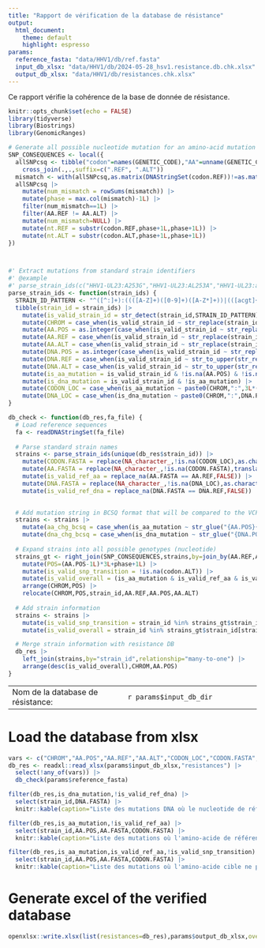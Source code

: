 ```yaml
---
title: "Rapport de vérification de la database de résistance"
output:
  html_document: 
    theme: default
    highlight: espresso 
params:
  reference_fasta: "data/HHV1/db/ref.fasta"
  input_db_xlsx: "data/HHV1/db/2024-05-28_hsv1.resistance.db.chk.xlsx"
  output_db_xlsx: "data/HHV1/db/resistances.chk.xlsx"
---
```




Ce rapport vérifie la cohérence de la base de donnée de résistance.

 
```r
knitr::opts_chunk$set(echo = FALSE)
library(tidyverse)
library(Biostrings)
library(GenomicRanges)

# Generate all possible nucleotide mutation for an amino-acid mutation
SNP_CONSEQUENCES <- local({
  allSNPcsq <- tibble("codon"=names(GENETIC_CODE),"AA"=unname(GENETIC_CODE)) %>%
    cross_join(.,.,suffix=c(".REF", ".ALT"))
  mismatch <- with(allSNPcsq,as.matrix(DNAStringSet(codon.REF))!=as.matrix(DNAStringSet(codon.ALT)))
  allSNPcsq |>
    mutate(num_mismatch = rowSums(mismatch)) |>
    mutate(phase = max.col(mismatch)-1L) |>
    filter(num_mismatch==1L) |>
    filter(AA.REF != AA.ALT) |>
    mutate(num_mismatch=NULL) |>
    mutate(nt.REF = substr(codon.REF,phase+1L,phase+1L)) |>
    mutate(nt.ALT = substr(codon.ALT,phase+1L,phase+1L))
})



#' Extract mutations from standard strain identifiers
#' @example 
#' parse_strain_ids(c("HHV1-UL23:A253G","HHV1-UL23:AL253A","HHV1-UL23:atg23a","HHV1-UL30:g50gtc","HHV1-UL30:t54g"))
parse_strain_ids <- function(strain_ids) {
  STRAIN_ID_PATTERN <- "^([^:]+):((([A-Z]+)([0-9]+)([A-Z*]+))|(([acgt]+)([0-9]+)([acgt]+)))$"
  tibble(strain_id = strain_ids) |>
    mutate(is_valid_strain_id = str_detect(strain_id,STRAIN_ID_PATTERN)) |>
    mutate(CHROM = case_when(is_valid_strain_id ~ str_replace(strain_id,STRAIN_ID_PATTERN,"\\1"))) |>
    mutate(AA.POS = as.integer(case_when(is_valid_strain_id ~ str_replace(strain_id,STRAIN_ID_PATTERN,"\\5")))) |>
    mutate(AA.REF = case_when(is_valid_strain_id ~ str_replace(strain_id,STRAIN_ID_PATTERN,"\\4"))) |>
    mutate(AA.ALT = case_when(is_valid_strain_id ~ str_replace(strain_id,STRAIN_ID_PATTERN,"\\6"))) |>
    mutate(DNA.POS = as.integer(case_when(is_valid_strain_id ~ str_replace(strain_id,STRAIN_ID_PATTERN,"\\9")))) |>
    mutate(DNA.REF = case_when(is_valid_strain_id ~ str_to_upper(str_replace(strain_id,STRAIN_ID_PATTERN,"\\8")))) |>
    mutate(DNA.ALT = case_when(is_valid_strain_id ~ str_to_upper(str_replace(strain_id,STRAIN_ID_PATTERN,"\\10")))) |>
    mutate(is_aa_mutation = is_valid_strain_id & !is.na(AA.POS) & !is.na(CHROM)) |>
    mutate(is_dna_mutation = is_valid_strain_id & !is_aa_mutation) |>
    mutate(CODON_LOC = case_when(is_aa_mutation ~ paste0(CHROM,":",3L*(AA.POS-1L) + 1L,"-",3L*(AA.POS-1L)*nchar(AA.REF) + 3L))) |>
    mutate(DNA_LOC = case_when(is_dna_mutation ~ paste0(CHROM,":",DNA.POS,"-",DNA.POS + nchar(DNA.REF)-1L)))
}

db_check <- function(db_res,fa_file) {
  # Load reference sequences
  fa <- readDNAStringSet(fa_file)
  
  # Parse standard strain names
  strains <- parse_strain_ids(unique(db_res$strain_id)) |>
    mutate(CODON.FASTA = replace(NA_character_,!is.na(CODON_LOC),as.character(fa[GRanges(CODON_LOC[!is.na(CODON_LOC)])]))) |>
    mutate(AA.FASTA = replace(NA_character_,!is.na(CODON.FASTA),translate(DNAStringSet(CODON.FASTA[!is.na(CODON.FASTA)]),no.init.codon = TRUE))) |>
    mutate(is_valid_ref_aa = replace_na(AA.FASTA == AA.REF,FALSE)) |>
    mutate(DNA.FASTA = replace(NA_character_,!is.na(DNA_LOC),as.character(fa[GRanges(DNA_LOC[!is.na(DNA_LOC)])]))) |>
    mutate(is_valid_ref_dna = replace_na(DNA.FASTA == DNA.REF,FALSE))
    

  # Add mutation string in BCSQ format that will be compared to the VCF calls
  strains <- strains |>
    mutate(aa_chg_bcsq = case_when(is_aa_mutation ~ str_glue("{AA.POS}{AA.REF}>{AA.POS}{AA.ALT}"))) |>
    mutate(dna_chg_bcsq = case_when(is_dna_mutation ~ str_glue("{DNA.POS}{DNA.REF}>{DNA.POS}{DNA.ALT}")))
  
  # Expand strains into all possible genotypes (nucleotide)
  strains_gt <- right_join(SNP_CONSEQUENCES,strains,by=join_by(AA.REF,AA.ALT,codon.REF==CODON.FASTA),relationship="many-to-many") |>
    mutate(POS=(AA.POS-1L)*3L+phase+1L) |>
    mutate(is_valid_snp_transition = !is.na(codon.ALT)) |>
    mutate(is_valid_overall = (is_aa_mutation & is_valid_ref_aa & is_valid_snp_transition) | (is_dna_mutation & is_valid_ref_dna)) |>
    arrange(CHROM,POS) |>
    relocate(CHROM,POS,strain_id,AA.REF,AA.POS,AA.ALT)
  
  # Add strain information
  strains <- strains |>
    mutate(is_valid_snp_transition = strain_id %in% strains_gt$strain_id[strains_gt$is_valid_snp_transition]) |>
    mutate(is_valid_overall = strain_id %in% strains_gt$strain_id[strains_gt$is_valid_overall])

  # Merge strain information with resistance DB
  db_res |>
    left_join(strains,by="strain_id",relationship="many-to-one") |>
    arrange(desc(is_valid_overall),CHROM,AA.POS)
}
```

|                                   |                                         |
|-----------------------------------|-----------------------------------------|
| Nom de la database de résistance: | ``r params$input_db_dir``               |



# Load the database from xlsx
```r
vars <- c("CHROM","AA.POS","AA.REF","AA.ALT","CODON_LOC","CODON.FASTA","AA.FASTA","is_valid_strain_id","is_valid_ref","aa_chg_bcsq","is_valid_transition")
db_res <- readxl::read_xlsx(params$input_db_xlsx,"resistances") |>
  select(!any_of(vars)) |>
  db_check(params$reference_fasta)
```

```r
filter(db_res,is_dna_mutation,!is_valid_ref_dna) |>
  select(strain_id,DNA.FASTA) |>
  knitr::kable(caption="Liste des mutations DNA où le nucleotide de référence est invalide")

filter(db_res,is_aa_mutation,!is_valid_ref_aa) |>
  select(strain_id,AA.POS,AA.FASTA,CODON.FASTA) |>
  knitr::kable(caption="Liste des mutations où l'amino-acide de référence est invalide")

filter(db_res,is_aa_mutation,is_valid_ref_aa,!is_valid_snp_transition) |>
  select(strain_id,AA.POS,AA.FASTA,CODON.FASTA) |>
  knitr::kable(caption="Liste des mutations où l'amino-acide cible ne peut être obtenu par un SNP")
```







# Generate excel of the verified database
```r
openxlsx::write.xlsx(list(resistances=db_res),params$output_db_xlsx,overwrite = TRUE)
```

